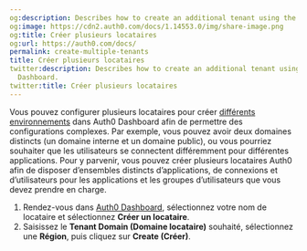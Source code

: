 ```yaml
---
og:description: Describes how to create an additional tenant using the Auth0 Dashboard.
og:image: https://cdn2.auth0.com/docs/1.14553.0/img/share-image.png
og:title: Créer plusieurs locataires
og:url: https://auth0.com/docs/
permalink: create-multiple-tenants
title: Créer plusieurs locataires
twitter:description: Describes how to create an additional tenant using the Auth0
  Dashboard.
twitter:title: Créer plusieurs locataires
---
```


Vous pouvez configurer plusieurs locataires pour créer [différents environnements](/get-started/create-tenants/set-up-multiple-environments) dans Auth0 Dashboard afin de permettre des configurations complexes. Par exemple, vous pouvez avoir deux domaines distincts (un domaine interne et un domaine public), ou vous pourriez souhaiter que les utilisateurs se connectent différemment pour différentes applications. Pour y parvenir, vous pouvez créer plusieurs locataires Auth0 afin de disposer d’ensembles distincts d’applications, de connexions et d’utilisateurs pour les applications et les groupes d’utilisateurs que vous devez prendre en charge.

1. Rendez-vous dans [Auth0 Dashboard](%24%7Bmanage_url%7D/), sélectionnez votre nom de locataire et sélectionnez **Créer un locataire**.
2. Saisissez le **Tenant Domain (Domaine locataire)** souhaité, sélectionnez une **Région**, puis cliquez sur **Create (Créer)**.